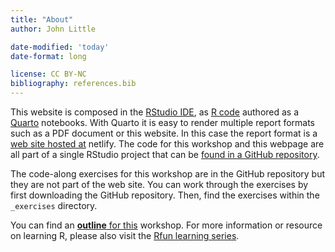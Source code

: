 ```yaml
---
title: "About"
author: John Little

date-modified: 'today'
date-format: long

license: CC BY-NC 
bibliography: references.bib
---
```


This website is composed in the [RStudio IDE](https://posit.co/download/rstudio-desktop/), as [R code](https://en.wikipedia.org/wiki/R_(programming_language)) authored as a [Quarto](https://quarto.org/) notebooks. With Quarto it is easy to render multiple report formats such as a PDF document or this website. In this case the report format is a [web site hosted at](https://intro2r.library.duke.edu/) netlify. The code for this workshop and this webpage are all part of a single RStudio project that can be [found in a GitHub repository](https://github.com/data-and-visualization/Intro2R).

The code-along exercises for this workshop are in the GitHub repository but they are not part of the web site. You can work through the exercises by first downloading the GitHub repository. Then, find the exercises within the `_exercises` directory.

You can find an [**outline** for this](outline.html) workshop. For more information or resource on learning R, please also visit the [Rfun learning series](https://Rfun.library.duke.edu/).

## 
